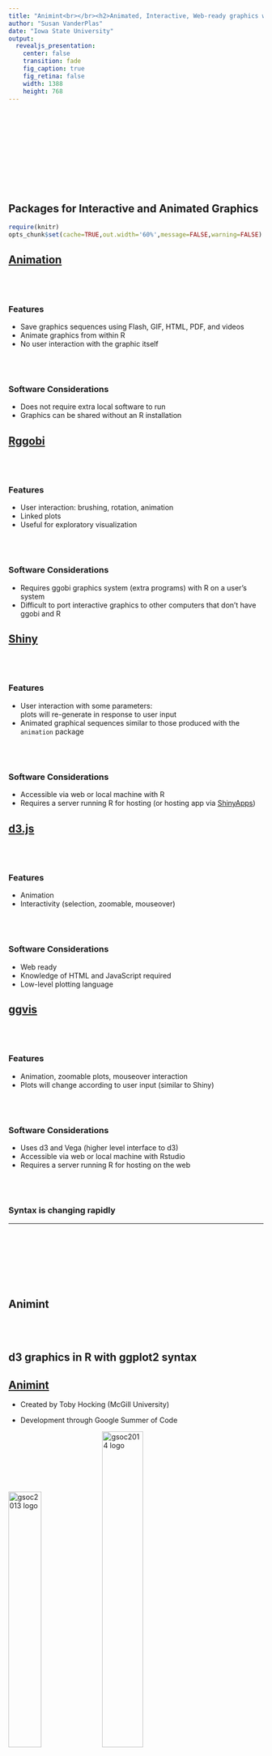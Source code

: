 ```yaml
---
title: "Animint<br></br><h2>Animated, Interactive, Web-ready graphics with R</h2><br></br>"
author: "Susan VanderPlas"
date: "Iowa State University"
output: 
  revealjs_presentation:
    center: false
    transition: fade
    fig_caption: true
    fig_retina: false
    width: 1388
    height: 768
---
```


<section>    
<br></br>    
<br></br>    
<br></br>     
<h1>Packages for Interactive and Animated Graphics</h1>
```r
require(knitr)
opts_chunk$set(cache=TRUE,out.width='60%',message=FALSE,warning=FALSE)
```
# [Animation](http://cran.r-project.org/web/packages/animation/index.html)
<br></br>
<div class="fragment" align="left">
### Features
- Save graphics sequences using Flash, GIF, HTML, PDF, and videos
- Animate graphics from within R
- No user interaction with the graphic itself
</div>
<br></br>
<div class="fragment" align="left">
### Software Considerations
- Does not require extra local software to run
- Graphics can be shared without an R installation
</div>

# [Rggobi](http://cran.r-project.org/web/packages/rggobi/index.html)
<br></br>
<div class="fragment" align="left">
<h3>Features</h3>
- User interaction: brushing, rotation, animation
- Linked plots
- Useful for exploratory visualization
</div>
<br></br>
<div class="fragment" align="left">
### Software Considerations
- Requires ggobi graphics system (extra programs) with R on a user's system
- Difficult to port interactive graphics to other computers that don't have ggobi and R
</div>

# [Shiny](http://cran.r-project.org/web/packages/shiny/index.html)
<br></br>
<div class="fragment" align="left">
### Features
- User interaction with some parameters:     
plots will re-generate in response to user input
- Animated graphical sequences similar to those produced with the `animation` package
</div>
<br></br>
<div class="fragment" align="left">
### Software Considerations
- Accessible via web or local machine with R
- Requires a server running R for hosting (or hosting app via [ShinyApps](http://my.shinyapps.io/]))
</div>

# [d3.js](http://d3js.org/)
<br></br>
<div class="fragment" align="left">
### Features
- Animation
- Interactivity (selection, zoomable, mouseover)
</div>
<br></br>
<div class="fragment" align="left">
### Software Considerations
- Web ready
- Knowledge of HTML and JavaScript required
- Low-level plotting language
</div>

# [ggvis](http://ggvis.rstudio.com/)
<br></br>
<div class="fragment" align="left">
### Features
- Animation, zoomable plots, mouseover interaction
- Plots will change according to user input (similar to Shiny)
</div>
<br></br>
<div class="fragment" align="left">
### Software Considerations
- Uses d3 and Vega (higher level interface to d3)
- Accessible via web or local machine with Rstudio
- Requires a server running R for hosting on the web
</div>
<br></br>
<div class="fragment" align="center">
### Syntax is changing rapidly
</div>
</section>

---

<section>
<br></br>    
<br></br>    
<h1>Animint</h1><br></br><h2>d3 graphics in R with ggplot2 syntax</h2>

# [Animint](https://github.com/tdhock/animint)
- Created by Toby Hocking (McGill University)

- Development through Google Summer of Code

<img src="GSoC-2013-plus.png" width='36%' height='auto' title='gsoc2013 logo'>
<img src="logo-2014-600x540.png" width='40%' height='auto' title='gsoc2014 logo'>

# Goal:    
<br></br>
<br></br>
<div align='center'>
## Use ggplot2 syntax to create d3.js plots in R 
</div>
<br></br>    
<div align='center'>
#### Real goal: No one HAS to learn a new language to create interactive plots!
</div>

# Features    
<br>
<div align='left'>
- Interactive (clickable), linked d3 plots    
<br></br>
- Animation    
<br></br>
- Familiar grammar-of-graphics syntax    
<br></br>
- Use R to write the d3 code
</div>

# New Aesthetics    
<br>

- __clickSelects__ : changes the selected element in a plot    
<br>
- __showSelected__ : shows only data corresponding to the selected element    
<br></br>    
- **time**: animate the plot according to this variable    
<br>
- **duration**: smooth transitions of these variables

# Code Comparison

## animint
```
geom_point(aes(x=fertility.rate, y=life.expectancy, 
               clickSelects=country, showSelected=year, 
               colour=region, size=population),
           data=WorldBank)
```

## d3
```
svg.selectAll("circle")
  .data(one_year)
  .enter().append("circle")
  .attr("cx", function(d){ return x_scale(d.fertility_rate); })
  .attr("cy", function(d){ return y_scale(d.life_expectancy); })
  .attr("r", function(d){ return size_scale(d.population); }
  .style("fill", function(d){ return color_scale(d.region); })
```

# Linked Plots with Animint
```r
library(animint)
data(WorldBank)

ts <- ggplot() + make_tallrect(WorldBank, "year")+
           geom_line(aes(year, life.expectancy, group=country,
                         colour=region, clickSelects=country),
                     data=WorldBank, size=4, alpha=3/5),
scatter <- ggplot() + make_text(WorldBank, 5, 80, "year") + 
   geom_point(aes(life.expectancy, fertility.rate, 
                  clickSelects=country, showSelected=year, 
                  colour=region, size=population, key=country), 
              # key aesthetic for animated transitions!
              data=WorldBank)+
   geom_text(aes(life.expectancy, fertility.rate,
                  label=country, showSelected=country,
                  showSelected2=year, key=country), 
              #also use key here!
              data=WorldBank), 
viz <- list(ts = ts, scatter = scatter, 
            time = list(variable="year",ms=3000), 
            duration = list(year=1000))
gg2animint(viz, open.browser=FALSE)
```
```r
library(animint)
data(WorldBank)
not.na <- subset(WorldBank, !(is.na(life.expectancy) | is.na(fertility.rate)))
# subset(not.na, is.na(not.na$population))
not.na[not.na$country=="Kuwait", "population"] <- 1700000

not.na$region <- factor(gsub(" (all income levels)", "", as.character(not.na$region), fixed=T))

## This example is good because it uses constancy
## http://bost.ocks.org/mike/constancy/
good <-
  list(scatter=ggplot()+
       geom_point(aes(life.expectancy, fertility.rate, clickSelects=country,
                      showSelected=year, colour=region, size=population,
                      key=country), # key aesthetic for animated transitions!
                  data=not.na)+
       geom_text(aes(life.expectancy, fertility.rate, label=country,
                     showSelected=country, showSelected2=year,
                     key=country), #also use key here!
                 data=not.na)+
       scale_size_animint(breaks=10^(5:9))+
       make_text(WorldBank, 55, 9, "year"),
       ts=ggplot()+
       make_tallrect(WorldBank, "year")+
       geom_line(aes(year, life.expectancy, group=country, colour=region,
                     clickSelects=country),
                 data=WorldBank, size=4, alpha=3/5),
       time=list(variable="year",ms=3000),
       duration=list(year=1000),
       first=list(year=1975, country="United States"))
gg2animint(good, "./worldbank", open.browser=FALSE)
```
[Animated plot](worldbank/index.html)

# Creating an animint plot
```r
library(animint)
library(ggplot2)
library(plyr)
library(maps)
data(UStornadoes) # load the Tornadoes data from the animint package

UStornadoCounts <- ddply(UStornadoes, .(state, year), summarize, count=length(state))
# Count the number of tornadoes in each state, each year

USpolygons <- map_data("state")
USpolygons$state = state.abb[match(USpolygons$region, tolower(state.name))]

map <- ggplot() + 
  geom_polygon(aes(x=long, y=lat, group=group, clickSelects=state),
               data=USpolygons, fill="black", colour="grey") +
  geom_segment(aes(x=startLong, y=startLat, xend=endLong, yend=endLat,
                   showSelected=year),
               colour="#55B1F7", data=UStornadoes) + 
  theme(axis.line=element_blank(), axis.text=element_blank(), 
        axis.ticks=element_blank(), axis.title=element_blank()) + 
  theme_animint(width=970, height=400) # plot dimensions
map
```

# Creating an animint plot
```r
ts <- ggplot() + 
  geom_bar(aes(year, count, clickSelects=year, showSelected=state),
           data=UStornadoCounts, stat="identity", position="identity") + 
  ylab("Number of Tornadoes") + 
  xlab("Year") + 
  theme_animint(width=500, height=400) # plot dimensions
ts
```


# Creating an animint plot    
<br></br>
```r
tornado.bar <- list(map = map, ts = ts) 

gg2animint(tornado.bar, out.dir = "tornado-bar", open.browser=FALSE)
```
    
<br></br>
[Plot Output](tornado-bar/index.html)

# Adding dynamic plot labels
```r
UStornadoCounts <-
  ddply(UStornadoes, .(state, year), summarize, count=length(state))
# Count the number of tornadoes in each state, each year

map <- map + make_text(UStornadoCounts, x=-100, y=50, 
                       label.var="year", format="Tornadoes in %d")

ts <- ts + make_text(UStornadoes, x=1980, y=200, 
                     label.var="state")

tornado.bar <- list(map = map, ts = ts) 
gg2animint(tornado.bar, out.dir = "tornado-bar2", open.browser=F)

```
    
<br></br>
[Plot Output](tornado-bar2/index.html)

# Animating with animint
```r
time <- list(variable="year", ms=1500) 
  # new part of the list passed to gg2animint().

tornado.anim <- list(map=map, ts=ts, time=time) 
# pass the time object in as another object in the main list. 

gg2animint(tornado.anim, out.dir = "tornado-anim", open.browser=FALSE)

```
    
<br></br>
[Plot Output](tornado-anim/index.html)


# ggplot2 Features
## Supported 
- Most geoms (except dotplot, rug, smooth, boxplot, bin2d)    
<small>These can be made with other geoms that do work, plus summary functions</small>
- Color, alpha, linetype, axis scales, area, size    
Shape is not supported
- Some theme elements (removing axes, ticks, etc.)    
<small>Other theme elements can be set using custom css files</small>

# Future work

- Shiny bindings to integrate animint into Shiny applets
- Custom selection bindings:    
Set selected element aesthetics (color, alpha, size, fill, linetype) separately
- Improve data handling so that large data does not take prohibitively long to load
- Zoom/update axes in response to data subsetting
- Resize plots interactively
- Multiple selection
- Interactive legends
- Mouseover aesthetic to allow for more mouseover control

</section>

# Links

- [Animint Tutorial](https://tdhock.github.io/animint/index.html#intro)    

- [Github page](https://github.com/tdhock/animint)    

- [d3 graphics](http://bl.ocks.org/mbostock)

- [Today's Slides](https://srvanderplas.github.io/Presentations/Animint/animint.html#/)

</section>
